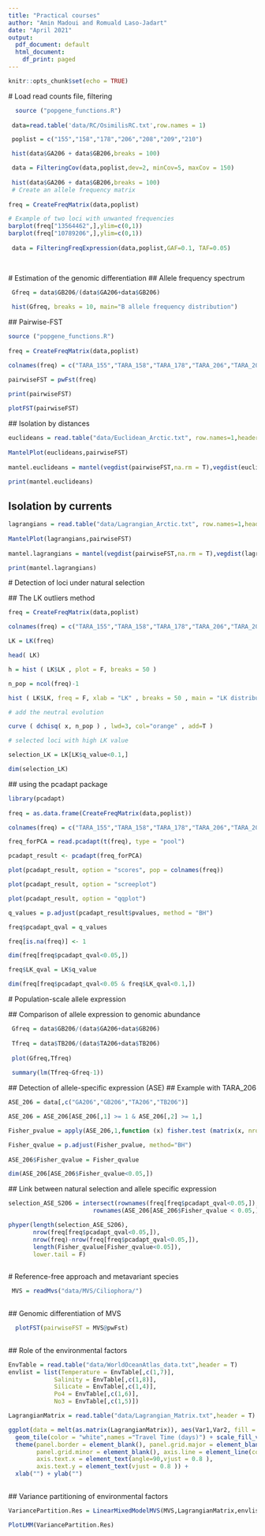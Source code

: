 ```yaml
---
title: "Practical courses"
author: "Amin Madoui and Romuald Laso-Jadart"
date: "April 2021"
output:
  pdf_document: default
  html_document:
    df_print: paged
---
```


```r
knitr::opts_chunk$set(echo = TRUE)
```
  
  # Load read counts file, filtering
  
```r
  source ("popgene_functions.R")  
  
 data=read.table('data/RC/OsimilisRC.txt',row.names = 1) 

 poplist = c("155","158","178","206","208","209","210")

 hist(data$GA206 + data$GB206,breaks = 100)

 data = FilteringCov(data,poplist,dev=2, minCov=5, maxCov = 150)
 
 hist(data$GA206 + data$GB206,breaks = 100)
 # Create an allele frequency matrix
    
freq = CreateFreqMatrix(data,poplist)

# Example of two loci with unwanted frequencies
barplot(freq["13564462",],ylim=c(0,1))
barplot(freq["10789206",],ylim=c(0,1))
 
 data = FilteringFreqExpression(data,poplist,GAF=0.1, TAF=0.05)
  
  
```
  #   Estimation of the genomic differentiation
  ##    Allele frequency spectrum

```r
 Gfreq = data$GB206/(data$GA206+data$GB206)  
 
 hist(Gfreq, breaks = 10, main="B allele frequency distribution")  
```
 
 ##  Pairwise-FST
 
```r
source ("popgene_functions.R")  
 
freq = CreateFreqMatrix(data,poplist) 

colnames(freq) = c("TARA_155","TARA_158","TARA_178","TARA_206","TARA_208","TARA_209","TARA_210")   

pairwiseFST = pwFst(freq)  

print(pairwiseFST)  
 
plotFST(pairwiseFST)  
```
 
 ## Isolation by distances
 
```r

euclideans = read.table("data/Euclidean_Arctic.txt", row.names=1,header = TRUE)
 
MantelPlot(euclideans,pairwiseFST)
 
mantel.euclideans = mantel(vegdist(pairwiseFST,na.rm = T),vegdist(euclideans,na.rm = T))

print(mantel.euclideans)
```

## Isolation by currents

```r
lagrangians = read.table("data/Lagrangian_Arctic.txt", row.names=1,header = TRUE)
 
MantelPlot(lagrangians,pairwiseFST)
 
mantel.lagrangians = mantel(vegdist(pairwiseFST,na.rm = T),vegdist(lagrangians,na.rm = T))

print(mantel.lagrangians)


```
  
 # Detection of loci under natural selection
 
 ## The LK outliers method 
 
```r

freq = CreateFreqMatrix(data,poplist) 

colnames(freq) = c("TARA_155","TARA_158","TARA_178","TARA_206","TARA_208","TARA_209","TARA_210")  

LK = LK(freq)  

head( LK)  

h = hist ( LK$LK , plot = F, breaks = 50 )  

n_pop = ncol(freq)-1  

hist ( LK$LK, freq = F, xlab = "LK" , breaks = 50 , main = "LK distribution")  

# add the neutral evolution  

curve ( dchisq( x, n_pop ) , lwd=3, col="orange" , add=T )  

# selected loci with high LK value 

selection_LK = LK[LK$q_value<0.1,]  

dim(selection_LK)  
```
 
 ## using the pcadapt package
```r
library(pcadapt)
 
freq = as.data.frame(CreateFreqMatrix(data,poplist)) 

colnames(freq) = c("TARA_155","TARA_158","TARA_178","TARA_206","TARA_208","TARA_209","TARA_210")   

freq_forPCA = read.pcadapt(t(freq), type = "pool")

pcadapt_result <- pcadapt(freq_forPCA)

plot(pcadapt_result, option = "scores", pop = colnames(freq))

plot(pcadapt_result, option = "screeplot")

plot(pcadapt_result, option = "qqplot")

q_values = p.adjust(pcadapt_result$pvalues, method = "BH")

freq$pcadapt_qval = q_values

freq[is.na(freq)] <- 1

dim(freq[freq$pcadapt_qval<0.05,])

freq$LK_qval = LK$q_value

dim(freq[freq$pcadapt_qval<0.05 & freq$LK_qval<0.1,])

```
 
 # Population-scale allele expression  
 
 ## Comparison of allele expression to genomic abundance
 
```r

 Gfreq = data$GB206/(data$GA206+data$GB206)  
 
 Tfreq = data$TB206/(data$TA206+data$TB206) 
 
 plot(Gfreq,Tfreq)  
 
 summary(lm(Tfreq~Gfreq-1))  
```
 
 ## Detection of allele-specific expression (ASE)
 ## Example with TARA_206
```r
 
ASE_206 = data[,c("GA206","GB206","TA206","TB206")]

ASE_206 = ASE_206[ASE_206[,1] >= 1 & ASE_206[,2] >= 1,]

Fisher_pvalue = apply(ASE_206,1,function (x) fisher.test (matrix(x, nrow = 2))$p.value) 

Fisher_qvalue = p.adjust(Fisher_pvalue, method="BH")  
 
ASE_206$Fisher_qvalue = Fisher_qvalue

dim(ASE_206[ASE_206$Fisher_qvalue<0.05,])

```
 
 ## Link between natural selection and allele specific expression
 
```r

selection_ASE_S206 = intersect(rownames(freq[freq$pcadapt_qval<0.05,]),
                        rownames(ASE_206[ASE_206$Fisher_qvalue < 0.05,])) 

phyper(length(selection_ASE_S206),   
       nrow(freq[freq$pcadapt_qval<0.05,]),  
       nrow(freq)-nrow(freq[freq$pcadapt_qval<0.05,]),  
       length(Fisher_qvalue[Fisher_qvalue<0.05]),
       lower.tail = F)  
  
```
 
 # Reference-free approach and metavariant species
 
```r
  
 MVS = readMvs("data/MVS/Ciliophora/")
  
```
 ## Genomic differentiation of MVS
 
```r
  
  plotFST(pairwiseFST = MVS@pwFst)
  
```
 
 ## Role of the environmental factors
 
```r
EnvTable = read.table("data/WorldOceanAtlas_data.txt",header = T)
envlist = list(Temperature = EnvTable[,c(1,7)],
             Salinity = EnvTable[,c(1,8)],
             Silicate = EnvTable[,c(1,4)],
             Po4 = EnvTable[,c(1,6)], 
             No3 = EnvTable[,c(1,5)])

LagrangianMatrix = read.table("data/Lagrangian_Matrix.txt",header = T)

ggplot(data = melt(as.matrix(LagrangianMatrix)), aes(Var1,Var2, fill = value)) + 
  geom_tile(color = "white",names ="Travel Time (days)") + scale_fill_viridis() + 
  theme(panel.border = element_blank(), panel.grid.major = element_blank(),
        panel.grid.minor = element_blank(), axis.line = element_line(colour = "black"),
        axis.text.x = element_text(angle=90,vjust = 0.8 ), 
        axis.text.y = element_text(vjust = 0.8 )) +
  xlab("") + ylab("")
 
```
  
 ## Variance partitioning of environmental factors
  
```r
   
VariancePartition.Res = LinearMixedModelMVS(MVS,LagrangianMatrix,envlist)

PlotLMM(VariancePartition.Res) 

```

